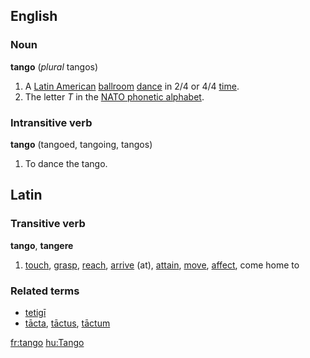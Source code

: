 ==English==
===Noun===
'''tango''' (''plural'' tangos)
#A [[Latin America]]n [[ballroom]] [[dance]] in 2/4 or 4/4 [[time]].
#The letter ''T'' in the [[NATO phonetic alphabet]].
===Intransitive verb===
'''tango''' (tangoed, tangoing, tangos)
#To dance the tango.

==Latin==

===Transitive verb===
'''tango''', '''tangere''' 

# [[touch]], [[grasp]], [[reach]], [[arrive]] (at), [[attain]], [[move]], [[affect]], come home to

===Related terms===

*[[tetigi|tetig&#299;]]
*[[tacta|t&#257;cta]], [[tactus|t&#257;ctus]], [[tactum|t&#257;ctum]]

[[fr:tango]]
[[hu:Tango]]